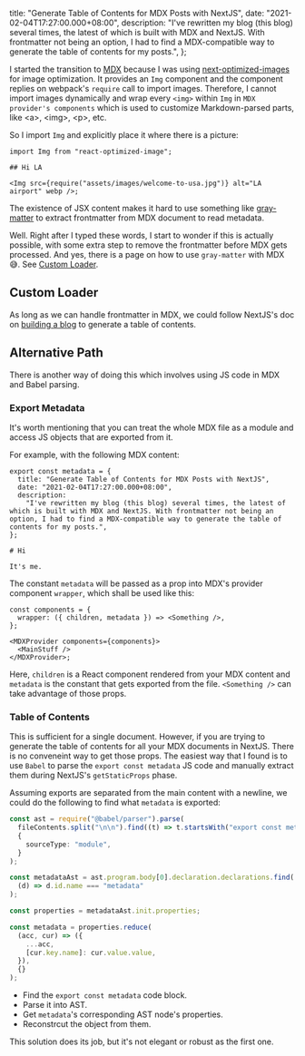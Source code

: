   title: "Generate Table of Contents for MDX Posts with NextJS",
  date: "2021-02-04T17:27:00.000+08:00",
  description:
    "I've rewritten my blog (this blog) several times, the latest of which is built with MDX and NextJS. With frontmatter not being an option, I had to find a MDX-compatible way to generate the table of contents for my posts.",
};

I started the transition to [MDX](https://mdxjs.com/) because I was using [next-optimized-images](https://github.com/cyrilwanner/next-optimized-images) for image optimization. It provides an `Img` component and the component replies on webpack's `require` call to import images. Therefore, I cannot import images dynamically and wrap every `<img>` within `Img` in `MDX provider's components` which is used to customize Markdown-parsed parts, like <a\>, <img\>, <p\>, etc.

So I import `Img` and explicitly place it where there is a picture:

```
import Img from "react-optimized-image";

## Hi LA

<Img src={require("assets/images/welcome-to-usa.jpg")} alt="LA airport" webp />;
```

The existence of JSX content makes it hard to use something like [gray-matter](https://github.com/jonschlinkert/gray-matter) to extract frontmatter from MDX document to read metadata.

Well. Right after I typed these words, I start to wonder if this is actually possible, with some extra step to remove the frontmatter before MDX gets processed. And yes, there is a page on how to use `gray-matter` with MDX 😅. See [Custom Loader](https://mdxjs.com/guides/custom-loader).

## Custom Loader

As long as we can handle frontmatter in MDX, we could follow NextJS's doc on [building a blog](https://github.com/vercel/next-learn-starter) to generate a table of contents.

## Alternative Path

There is another way of doing this which involves using JS code in MDX and Babel parsing.

### Export Metadata

It's worth mentioning that you can treat the whole MDX file as a module and access JS objects that are exported from it.

For example, with the following MDX content:

```
export const metadata = {
  title: "Generate Table of Contents for MDX Posts with NextJS",
  date: "2021-02-04T17:27:00.000+08:00",
  description:
    "I've rewritten my blog (this blog) several times, the latest of which is built with MDX and NextJS. With frontmatter not being an option, I had to find a MDX-compatible way to generate the table of contents for my posts.",
};

# Hi

It's me.
```

The constant `metadata` will be passed as a prop into MDX's provider component `wrapper`, which shall be used like this:

```tsx
const components = {
  wrapper: ({ children, metadata }) => <Something />,
};

<MDXProvider components={components}>
  <MainStuff />
</MDXProvider>;
```

Here, `children` is a React component rendered from your MDX content and `metadata` is the constant that gets exported from the file. `<Something />` can take advantage of those props.

### Table of Contents

This is sufficient for a single document. However, if you are trying to generate the table of contents for all your MDX documents in NextJS. There is no conveneint way to get those props. The easiest way that I found is to use `Babel` to parse the `export const metadata` JS code and manually extract them during NextJS's `getStaticProps` phase.

Assuming exports are separated from the main content with a newline, we could do the following to find what `metadata` is exported:

```ts
const ast = require("@babel/parser").parse(
  fileContents.split("\n\n").find((t) => t.startsWith("export const metadata")),
  {
    sourceType: "module",
  }
);

const metadataAst = ast.program.body[0].declaration.declarations.find(
  (d) => d.id.name === "metadata"
);

const properties = metadataAst.init.properties;

const metadata = properties.reduce(
  (acc, cur) => ({
    ...acc,
    [cur.key.name]: cur.value.value,
  }),
  {}
);
```

- Find the `export const metadata` code block.
- Parse it into AST.
- Get `metadata`'s corresponding AST node's properties.
- Reconstrcut the object from them.

This solution does its job, but it's not elegant or robust as the first one.
